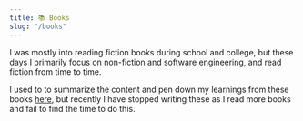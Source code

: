 ```yaml
---
title: 📚 Books
slug: "/books"
---
```



I was mostly into reading fiction books during school and college, but these days I primarily focus on non-fiction and software engineering, and read fiction from time to time.

I used to to summarize the content and pen down my learnings from these books [here](https://dhwaneetbhatt.notion.site/Books-981a74d2f7434235970d4a2849654f06), but recently I have stopped writing these as I read more books and fail to find the time to do this.

<BooksComponent/>